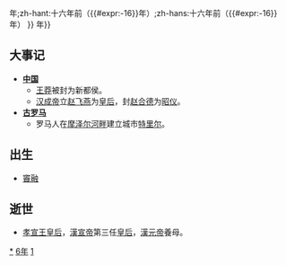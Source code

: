 {{noteTA
|1=zh:{{#expr:{{CURRENTYEAR}}-16}}年;zh-hant:十六年前（{{#expr:{{CURRENTYEAR}}-16}}年）;zh-hans:十六年前（{{#expr:{{CURRENTYEAR}}-16}}年）
}}
{{not|{{#expr:{{CURRENTYEAR}}-16}}年}}
{{yearTOC|-16|西汉'''[[永始_(汉成帝)|永始]]元年'''}}

== 大事记 ==
* '''[[中国|中国]]'''
** [[王莽|王莽]]被封为新都侯。
** [[汉成帝|汉成帝]]立[[赵飞燕|赵飞燕]]为[[皇后|皇后]]，封[[赵合德|赵合德]]为[[昭仪|昭仪]]。
* '''[[古罗马|古罗马]]'''
** 罗马人在[[摩泽尔河|摩泽尔河畔]]建立城市[[特里尔|特里尔]]。

== 出生 ==
* [[竇融|竇融]]

== 逝世 ==
{{Wikisource year mention}}
*[[孝宣王皇后|孝宣王皇后]]，[[漢宣帝|漢宣帝]]第三任[[皇后|皇后]]，[[漢元帝|漢元帝]]養母。

[[Category:前16年|*]]
[[Category:前10年代|6年]]
[[Category:前1世纪各年|1]]